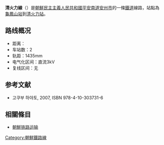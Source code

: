 '''清火力線'''（{{kor|名=北|諺=청화력선|漢=淸火力線|羅=Ch'ŏnghwaryŏk sŏn|f=y}}）是[[朝鮮民主主義人民共和國|朝鮮民主主義人民共和國]][[平安南道|平安南道]][[安州市|安州市]]的一條[[鐵道|鐵道]]線路，站點為[[龜鳳山站|龜鳳山站]]到[[清火力站|清火力站]]。

==路线概况==
*距离：
*车站数：2
*轨距：1435mm
*电气化区间：直流3kV
*复线区间：无

==参考文献==
* 고쿠부 하야토{{lang|ja|(国分隼人), 《将軍様の鉄道 北朝鮮鉄道事情》, 新潮社}}, 2007, ISBN 978-4-10-303731-6

==相關條目==
* [[朝鮮铁路运输|朝鮮铁路运输]]

{{朝鮮鐵路線}}

[[Category:朝鮮鐵路線|Category:朝鮮鐵路線]]